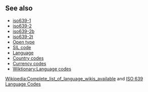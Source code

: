 ==See also==
*[[iso639-1]]
*[[iso639-2]]
*[[iso639-2b]]
*[[iso639-2t]]
*[[Open type]]
*[[SIL code]]
*[[Language]]
*[[Country code]]s
*[[Currency code]]s
*[[Wiktionary:Language codes]]


[[w:Wikipedia:Complete_list_of_language_wikis_available|Wikipedia:Complete_list_of_language_wikis_available]] and [http://www.w3.org/WAI/ER/IG/ert/iso639.htm ISO 639 Language Codes]